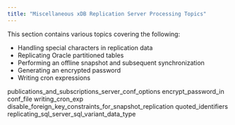 ```yaml
---
title: "Miscellaneous xDB Replication Server Processing Topics"
---
```


<div id="miscellaneous_xdb_processing_topics" class="registered_link"></div>


This section contains various topics covering the following:

-   Handling special characters in replication data
-   Replicating Oracle partitioned tables
-   Performing an offline snapshot and subsequent synchronization
-   Generating an encrypted password
-   Writing cron expressions

<div class="toctree" maxdepth="3">

publications\_and\_subscriptions\_server\_conf\_options encrypt\_password\_in conf\_file writing\_cron\_exp disable\_foreign\_key\_constraints\_for\_snapshot\_replication quoted\_identifiers replicating\_sql\_server\_sql\_variant\_data\_type

</div>
